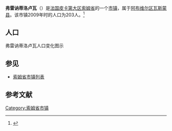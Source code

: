 {{Infobox French commune
|name                    = 弗雷讷蒂洛卢瓦
|native name             = Fresnes-Tilloloy
|image flag              = 
|image flag size         = 
|flag legend             = 
|image coat of arms      = 
|image coat of arms size = 
|coat of arms legend     = 
|city motto              = 
|image                   = Panneau de Fresnes-Tilloloy (Somme-France).JPG
|caption                 = 
|map                     = 
|adjustable map          = 
|time zone               = 
|longitude              = 1.7681
|latitude               = 49.9847
|arrondissement         = [[阿布维尔区|阿布维尔区]]
|canton                 = [[瓦斯蒙县|瓦斯蒙县]]
|subdivisions entry      = 
|subdivisions            = 
|intercommunality        = 
|mayor                   = 
|term                    = 
|elevation m             = 
|INSEE                  = 80354
|postal code             = 80140
|website                 = 
}}
{{French Commune Map|80354}}
'''弗雷讷蒂洛卢瓦'''（{{lang-fr|Fresnes-Tilloloy}}）是[[法国|法国]][[皮卡第大区|皮卡第大区]][[索姆省|索姆省]]的一个[[市镇_(法国)|市镇]]，属于[[阿布维尔区|阿布维尔区]][[瓦斯蒙县|瓦斯蒙县]]。该市镇2009年时的人口为203人。<ref name="Statmallen Areal i Frankrikes kommuner">{{cite web|url=http://www.insee.fr/fr/ppp/bases-de-donnees/recensement/populations-legales/france-departements.asp?annee=2009#departements|title=Insee, Populations légales 2009 pour les départements et les collectivités d'outre-mer France métropolitaine et DOM|accessdate=2012-01-30|archive-date=2012-01-08|archive-url=https://web.archive.org/web/20120108000120/http://www.insee.fr/fr/ppp/bases-de-donnees/recensement/populations-legales/france-departements.asp?annee=2009#departements|dead-url=no}}</ref>

== 人口 ==
弗雷讷蒂洛卢瓦人口变化图示
{{French Commune Population|80354}}

== 参见 ==
* [[索姆省市镇列表|索姆省市镇列表]]

== 参考文献 ==
{{reflist}}

{{索姆省市鎮}}

[[Category:索姆省市镇|Category:索姆省市镇]]
